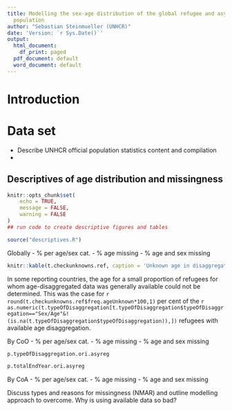 ```yaml
---
title: Modelling the sex-age distribution of the global refugee and asylum-seeker
  population
author: "Sebastian Steinmueller (UNHCR)"
date: 'Version: `r Sys.Date()`'
output:
  html_document:
    df_print: paged
  pdf_document: default
  word_document: default
---
```


# Introduction




# Data set
- Describe UNHCR official population statistics content and compilation
- 

## Descriptives of age distribution and missingness


```r
knitr::opts_chunk$set(
	echo = TRUE,
	message = FALSE,
	warning = FALSE
)
## run code to create descriptive figures and tables

source("descriptives.R")

```




Globally
- % per age/sex cat. 
- % age missing
- % age and sex missing

```r

knitr::kable(t.checkunknowns.ref, caption = 'Unknown age in disaggregated data')

```

In some reporting countries, the age for a small proportion of refugees for whom age-disaggregated data was generally available could not be determined. This was the case for `r round(t.checkunknowns.ref$freq.ageUnknown*100,1)` per cent of the `r as.numeric(t.typeOfDisaggregation[t.typeOfDisaggregation$typeOfDisaggregation=="Sex/Age"&!(is.na(t.typeOfDisaggregation$typeOfDisaggregation)),])` refugees with available age disaggregation.

By CoO
- % per age/sex cat. 
- % age missing
- % age and sex missing

```r
p.typeOfDisaggregation.ori.asyreg

```



```r
p.totalEndYear.ori.asyreg

```

By CoA
- % per age/sex cat. 
- % age missing
- % age and sex missing


Discuss types and reasons for missingness (NMAR) and outline modelling approach to overcome.
Why is using available data so bad?
